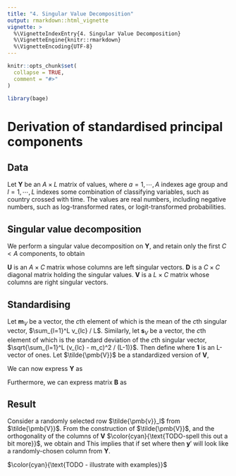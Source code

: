 ```yaml
---
title: "4. Singular Value Decomposition"
output: rmarkdown::html_vignette
vignette: >
  %\VignetteIndexEntry{4. Singular Value Decomposition}
  %\VignetteEngine{knitr::rmarkdown}
  %\VignetteEncoding{UTF-8}
---
```


```r
knitr::opts_chunk$set(
  collapse = TRUE,
  comment = "#>"
)
```

```r
library(bage)
```




# Derivation of standardised principal components

## Data 

Let $\pmb{Y}$ be an $A \times L$ matrix of values, where $a=1,\cdots,A$ indexes age group and $l=1,\cdots,L$ indexes some combination of classifying variables, such as country crossed with time. The values are real numbers, including negative numbers, such as log-transformed rates, or logit-transformed probabilities.

## Singular value decomposition

We perform a singular value decomposition on $\pmb{Y}$, and retain only the first $C < A$ components, to obtain
\begin{equation}
  \pmb{Y} \approx \pmb{U} \pmb{D} \pmb{V}^\top
\end{equation}

$\pmb{U}$ is an $A \times C$ matrix whose columns are left singular vectors. $\pmb{D}$ is a $C \times C$ diagonal matrix holding the singular values. $\pmb{V}$ is a $L \times C$ matrix whose columns are right singular vectors.

## Standardising

Let $\pmb{m}_V$ be a vector, the $c$th element of which is the mean of the $c$th singular vector, $\sum_{l=1}^L v_{lc} / L$. Similarly, let $\pmb{s}_V$ be a vector, the $c$th element of which is the standard deviation of the $c$th singular vector, $\sqrt{\sum_{l=1}^L (v_{lc} - m_c)^2 / (L-1)}$. Then define 
\begin{align}
  \pmb{M}_V & = \pmb{1} \pmb{m}_V^\top  \\
  \pmb{S}_V & = \text{diag}(\pmb{s}_V),
\end{align}
where $\pmb{1}$ is an L-vector of ones. Let $\tilde{\pmb{V}}$ be a standardized version of $\pmb{V}$,
\begin{equation}
  \tilde{\pmb{V}} = (\pmb{V} - \pmb{M}_V) \pmb{S}_V^{-1}.
\end{equation}

We can now express $\pmb{Y}$ as
\begin{align}
  \pmb{Y} & \approx \pmb{U} \pmb{D} (\tilde{\pmb{V}} \pmb{S}_V + \pmb{M}_V)^\top \\
  & = \pmb{U} \pmb{D} \pmb{S}_V \tilde{\pmb{V}}^\top + \pmb{U} \pmb{D}\pmb{M}_V ^\top \\
  & = \pmb{A}\tilde{\pmb{V}}^\top + \pmb{B}.
\end{align}

Furthermore, we can express matrix $\pmb{B}$ as 
\begin{align}
  \pmb{B} & = \pmb{U} \pmb{D}\pmb{M}_V ^\top \\
  & = \pmb{U} \pmb{D} \pmb{m}_V \pmb{1}^\top$ \\
  & = \pmb{b} \pmb{1}^\top.
\end{align}


## Result

Consider a randomly selected row $\tilde{\pmb{v}}_l$ from $\tilde{\pmb{V}}$. From the construction of $\tilde{\pmb{V}}$, and the orthogonality of the columns of $\pmb{V}$ $\color{cyan}{\text{TODO-spell this out a bit more}}$, we obtain
\begin{equation}
  \text{E}[\tilde{\pmb{v}}_l] = \pmb{0}
\end{equation}
and 
\begin{equation}
  \text{Var}[\tilde{\pmb{v}}_l] = \pmb{I}.
\end{equation}
This implies that if set 
\begin{equation}
  \pmb{y}' = \pmb{A} \pmb{z} + \pmb{b}
\end{equation}
where
\begin{equation}
  \pmb{z} \sim \text{N}(\pmb{0}, \pmb{I}),
\end{equation}
then $\pmb{y}'$ will look like a randomly-chosen column from $\pmb{Y}$.

$\color{cyan}{\text{TODO - illustrate with examples}}$

